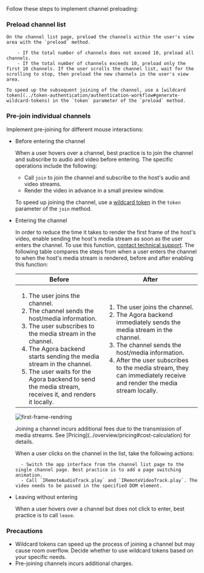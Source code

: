 <PlatformWrapper platform="web">

Follow these steps to implement channel preloading:

### Preload channel list

    On the channel list page, preload the channels within the user's view area with the `preload` method.

        - If the total number of channels does not exceed 10, preload all channels.
        - If the total number of channels exceeds 10, preload only the first 10 channels. If the user scrolls the channel list, wait for the scrolling to stop, then preload the new channels in the user's view area.

    To speed up the subsequent joining of the channel, use a [wildcard token](../token-authentication/authentication-workflow#generate-wildcard-tokens) in the `token` parameter of the `preload` method.

### Pre-join individual channels

Implement pre-joining for different mouse interactions:

- Before entering the channel

    When a user hovers over a channel, best practice is to join the channel and subscribe to audio and video before entering. The specific operations include the following:

    - Call `join` to join the channel and subscribe to the host's audio and video streams.
    - Render the video in advance in a small preview window.

    To speed up joining the channel, use a [wildcard token](../token-authentication/authentication-workflow#generate-wildcard-tokens) in the `token` parameter of the `join` method.

- Entering the channel

    In order to reduce the time it takes to render the first frame of the host's video, enable sending the host's media stream as soon as the user enters the channel. To use this function, [contact technical support](mailto:support@agora.io). The following table compares the steps from when a user enters the channel to when the host's media stream is rendered, before and after enabling this function:

    | Before | After |
    |---|---|
    |<ol><li>The user joins the channel.</li><li>The channel sends the host/media information.</li><li>The user subscribes to the media stream in the channel.</li><li>The Agora backend starts sending the media stream in the channel.</li><li>The user waits for the Agora backend to send the media stream, receives it, and renders it locally.</li></ol>|<ol><li>The user joins the channel.</li><li>The Agora backend immediately sends the media stream in the channel.</li><li>The channel sends the host/media information.</li><li>After the user subscribes to the media stream, they can immediately receive and render the media stream locally.</li></ol>|

    ![first-frame-rendring](/images/video-sdk/first-frame-rendering.png)

    <Admonition type="info" title="Note">
    Joining a channel incurs additional fees due to the transmission of media streams. See [Pricing](../overview/pricing#cost-calculation) for details.
    </Admonition>

    When a user clicks on the channel in the list, take the following actions:

        - Switch the app interface from the channel list page to the single channel page. Best practice is to add a page switching animation.
        - Call `IRemoteAudioTrack.play` and `IRemoteVideoTrack.play`. The video needs to be passed in the specified DOM element.

- Leaving without entering

    When a user hovers over a channel but does not click to enter, best practice is to call `leave`.

### Precautions

- Wildcard tokens can speed up the process of joining a channel but may cause room overflow. Decide whether to use wildcard tokens based on your specific needs.
- Pre-joining channels incurs additional charges.

</PlatformWrapper>